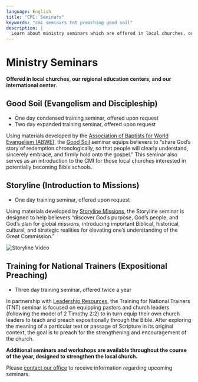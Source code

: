 ```yaml
---
language: English
title: "CMI: Seminars"
keywords: "cmi seminars tnt preaching good soil"
description: |
  Learn about ministry seminars which are offered in local churches, our regional education centers, and our international center.
---
```


# Ministry Seminars

**Offered in local churches, our regional education centers, and our international center.**

## Good Soil (Evangelism and Discipleship)

- One day condensed training seminar, offered upon request
- Two day expanded training seminar, offered upon request

Using materials developed by the [Association of Baptists for World Evangelism (ABWE)](https://www.abwe.org/), the [Good Soil](https://www.goodsoil.com/) seminar equips believers to “share God’s story of redemption chronologically, so that people will clearly understand, sincerely embrace, and firmly hold onto the gospel.” This seminar also serves as an introduction to the CMI for those local churches interested in potentially becoming Bible schools.

## Storyline (Introduction to Missions)

- One day training seminar, offered upon request

Using materials developed by [Storyline Missions](https://www.storylinemissions.org/), the Storyline seminar is designed to help believers “discover God’s purpose, God’s people, and God’s plan for global missions, introducing important Biblical, historical, cultural, and strategic realities for elevating one’s understanding of the Great Commission.”

![Storyline Video](https://youtu.be/OnwMozmjies)

## Training for National Trainers (Expositional Preaching)

- Three day training seminar, offered twice a year

In partnership with [Leadership Resources](https://www.leadershipresources.org/), the Training for National Trainers (TNT) seminar is focused on equipping pastors and church leaders (following the model of 2 Timothy 2:2) to in turn equip their own church leaders to teach and preach expositionally through the Bible. After exploring the meaning of a particular text or passage of Scripture in its original context, the goal is to preach for the strengthening and encouragement of the church.

**Additional seminars and workshops are available throughout the course of the year, designed to strengthen the local church.**

Please [contact our office](/en/contact.html) to receive information regarding upcoming seminars.
